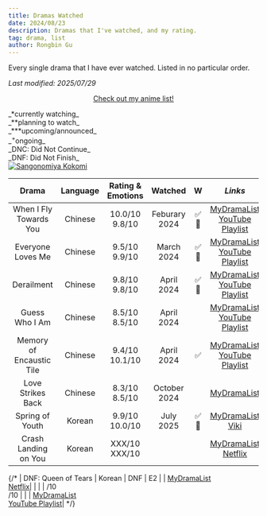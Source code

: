 ```yaml
---
title: Dramas Watched
date: 2024/08/23
description: Dramas that I've watched, and my rating.
tag: drama, list
author: Rongbin Gu
---
```



<Readingtime context="https://rongbin99.github.io/posts/drama" wpm="200" />

Every single drama that I have ever watched. Listed in no particular order.

*Last modified: 2025/07/29*

<div align="center">

[<u>Check out my anime list!</u>](anime.mdx)

</div>

<Callout type="error" emoji="📌">
    <div className='relative'>
        <div className="dark:text-white">
            _*currently watching_<br/>_**planning to watch_<br/>_***upcoming/announced_<br/>_<sup>+</sup>ongoing_<br/>_DNC: Did Not Continue_<br/>_DNF: Did Not Finish_
        </div>
        <div>
            <a href='https://www.youtube.com/watch?v=fVf0RB3nvOU' target='_blank' rel='noopener noreferrer'>
                <img src="/images/kokomi.png" alt="Sangonomiya Kokomi" className="absolute top-0 right-0 max-w-full max-h-full -mt-1 pt-1.5" />
            </a>
        </div>
    </div>
</Callout>

| **Drama**                     | **Language** | **Rating & Emotions**| **Watched**   | **W**  | *Links*  |
|:-----------------------------:|:------------:|:------------------:  |:------------: |:------:|:--------:|
| When I Fly Towards You       	|  Chinese    |  10.0/10 <br/> 9.8/10 | Feburary 2024 | ✅ 🔁   | [<u>MyDramaList</u>](https://mydramalist.com/62295-luo-yao-knew-what-he-meant)  <br/>[<u>YouTube Playlist</u>](https://www.youtube.com/playlist?list=PLATwx1z00Hseg8NeF0lV4Xa7vFfTyyFUe)    |
| Everyone Loves Me             |  Chinese    |  9.5/10 <br/> 9.9/10  |  March 2024	  | ✅ 🔁   | [<u>MyDramaList</u>](https://mydramalist.com/744619-bie-dui-wo-dong-xin)  <br/>[<u>YouTube Playlist</u>](https://www.youtube.com/playlist?list=PLbBcESCAiV7G9CzOqDUPwZsPL3VYAd658)        |
| Derailment                   	|  Chinese    |  9.8/10 <br/> 9.8/10  |  April 2024   | ✅ 🔁   | [<u>MyDramaList</u>](https://mydramalist.com/737525-derailment)  <br/>[<u>YouTube Playlist</u>](https://youtube.com/playlist?list=PLbBcESCAiV7GGZIgjtQVM_cijXWZBFgXU&si=gXb94ykNYBvzi8RD)|
| Guess Who I Am              	|  Chinese    |  8.5/10 <br/> 8.5/10  |  April 2024   |        | [<u>MyDramaList</u>](https://mydramalist.com/713743-please-please-don-t-be-friend-with-me)  <br/>[<u>YouTube Playlist</u>](https://www.youtube.com/playlist?list=PLATwx1z00HsfWH_zavb-BhSpLqqgAwbBS)|
| Memory of Encaustic Tile     	|  Chinese    |  9.4/10 <br/> 10.1/10 |  April 2024   |  ✅    | [<u>MyDramaList</u>](https://mydramalist.com/72699-xi-you-liu-li-wa)  <br/>[<u>YouTube Playlist</u>](https://www.youtube.com/playlist?list=PLIPiKkS-FpK8Su6Tg0aqoLIfMcrj4Inx7)|
| Love Strikes Back          	|  Chinese    |  8.3/10 <br/> 8.5/10  | October 2024  |        | [<u>MyDramaList</u>](https://mydramalist.com/757313-romantic)|
| Spring of Youth           	|  Korean     |  9.9/10 <br/> 10.0/10 | July 2025     | ✅ 🔁   | [<u>MyDramaList</u>](https://mydramalist.com/779546-spring-of-the-four-seasons)  <br/>[<u>Viki</u>](https://www.viki.com/tv/41096c-spring-of-youth)|
| Crash Landing on You          |  Korean     |  XXX/10 <br/> XXX/10  |               |   | [<u>MyDramaList</u>](https://mydramalist.com/35729-emergency-lands-of-love)  <br/>[<u>Netflix</u>](https://www.netflix.com/ca/title/81159258)|

{/*
| DNF: Queen of Tears           |  Korean     |  DNF	              |  E2           |        | [<u>MyDramaList</u>](https://mydramalist.com/725367-untitled-park-ji-eun-project)  <br/>[<u>Netflix</u>](https://www.netflix.com/ca/title/81707950)|
|                           	|             |  /10   <br/> /10	  |    	          |        | [<u>MyDramaList</u>]()  <br/>[<u>YouTube Playlist</u>]()|
*/}
